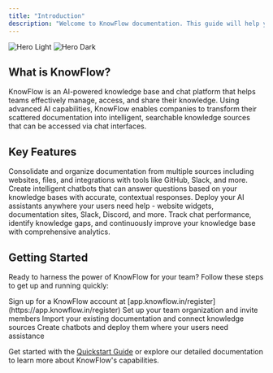 ```yaml
---
title: "Introduction"
description: "Welcome to KnowFlow documentation. This guide will help you understand and navigate the KnowFlow platform"
---
```


<img alt="Hero Light" className="block dark:hidden" src="/images/hero-light.png" />
<img alt="Hero Dark" className="hidden dark:block" src="/images/hero-dark.png" />

## What is KnowFlow?

KnowFlow is an AI-powered knowledge base and chat platform that helps teams effectively manage, access, and share their knowledge. Using advanced AI capabilities, KnowFlow enables companies to transform their scattered documentation into intelligent, searchable knowledge sources that can be accessed via chat interfaces.

## Key Features

<CardGroup cols={2}>
  <Card title="Knowledge Management" icon="book-bookmark">
    Consolidate and organize documentation from multiple sources including websites, files, and integrations with tools like GitHub, Slack, and more.
  </Card>

  <Card title="AI-Powered Chat" icon="robot">
    Create intelligent chatbots that can answer questions based on your knowledge bases with accurate, contextual responses.
  </Card>

  <Card title="Multiple Deployments" icon="server">
    Deploy your AI assistants anywhere your users need help - website widgets, documentation sites, Slack, Discord, and more.
  </Card>

  <Card title="Analytics & Insights" icon="chart-mixed">
    Track chat performance, identify knowledge gaps, and continuously improve your knowledge base with comprehensive analytics.
  </Card>
</CardGroup>

## Getting Started

Ready to harness the power of KnowFlow for your team? Follow these steps to get up and running quickly:

<Steps>
  <Step title="Create an Account">
    Sign up for a KnowFlow account at [app.knowflow.in/register](https://app.knowflow.in/register)
  </Step>
  <Step title="Create a organization">
    Set up your team organization and invite members
  </Step>
  <Step title="Build Knowledge Bases">
    Import your existing documentation and connect knowledge sources
  </Step>
  <Step title="Deploy AI Assistants">
    Create chatbots and deploy them where your users need assistance
  </Step>
</Steps>

Get started with the [Quickstart Guide](/quickstart) or explore our detailed documentation to learn more about KnowFlow's capabilities.
